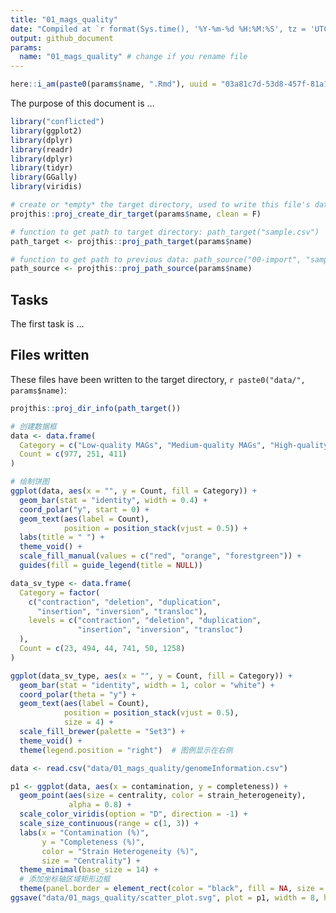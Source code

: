 ```yaml
---
title: "01_mags_quality"
date: "Compiled at `r format(Sys.time(), '%Y-%m-%d %H:%M:%S', tz = 'UTC')` UTC"
output: github_document
params:
  name: "01_mags_quality" # change if you rename file
---
```


```r
here::i_am(paste0(params$name, ".Rmd"), uuid = "03a81c7d-53d8-457f-81a1-1d4a357b635d")
```

The purpose of this document is ...

```r
library("conflicted")
library(ggplot2)
library(dplyr)
library(readr)
library(dplyr)
library(tidyr)
library(GGally)
library(viridis)

```

```r
# create or *empty* the target directory, used to write this file's data: 
projthis::proj_create_dir_target(params$name, clean = F)

# function to get path to target directory: path_target("sample.csv")
path_target <- projthis::proj_path_target(params$name)

# function to get path to previous data: path_source("00-import", "sample.csv")
path_source <- projthis::proj_path_source(params$name)
```

## Tasks

The first task is ...

## Files written

These files have been written to the target directory, ```r paste0("data/", params$name)```:

```r
projthis::proj_dir_info(path_target())
```

```r
# 创建数据框
data <- data.frame(
  Category = c("Low-quality MAGs", "Medium-quality MAGs", "High-quality MAGs"),
  Count = c(977, 251, 411)
)

# 绘制饼图
ggplot(data, aes(x = "", y = Count, fill = Category)) +
  geom_bar(stat = "identity", width = 0.4) +
  coord_polar("y", start = 0) +
  geom_text(aes(label = Count), 
            position = position_stack(vjust = 0.5)) +
  labs(title = " ") +
  theme_void() +
  scale_fill_manual(values = c("red", "orange", "forestgreen")) +
  guides(fill = guide_legend(title = NULL))

data_sv_type <- data.frame(
  Category = factor(
    c("contraction", "deletion", "duplication",
      "insertion", "inversion", "transloc"),
    levels = c("contraction", "deletion", "duplication",
               "insertion", "inversion", "transloc")
  ),
  Count = c(23, 494, 44, 741, 50, 1258)
)

ggplot(data_sv_type, aes(x = "", y = Count, fill = Category)) +
  geom_bar(stat = "identity", width = 1, color = "white") +
  coord_polar(theta = "y") +
  geom_text(aes(label = Count), 
            position = position_stack(vjust = 0.5), 
            size = 4) +
  scale_fill_brewer(palette = "Set3") +
  theme_void() +
  theme(legend.position = "right")  # 图例显示在右侧

```

```r
data <- read.csv("data/01_mags_quality/genomeInformation.csv") 

p1 <- ggplot(data, aes(x = contamination, y = completeness)) +
  geom_point(aes(size = centrality, color = strain_heterogeneity),
             alpha = 0.8) +
  scale_color_viridis(option = "D", direction = -1) +
  scale_size_continuous(range = c(1, 3)) +
  labs(x = "Contamination (%)",
       y = "Completeness (%)",
       color = "Strain Heterogeneity (%)",
       size = "Centrality") +
  theme_minimal(base_size = 14) +
  # 添加坐标轴区域矩形边框
  theme(panel.border = element_rect(color = "black", fill = NA, size = 1))
ggsave("data/01_mags_quality/scatter_plot.svg", plot = p1, width = 8, height = 5)


```
